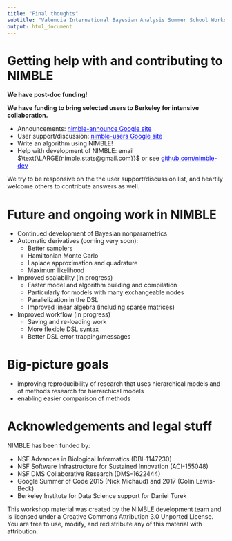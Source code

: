 ```yaml
---
title: "Final thoughts"
subtitle: "Valencia International Bayesian Analysis Summer School Workshop"
output: html_document
---
```


# Getting help with and contributing to NIMBLE

**We have post-doc funding!**

**We have funding to bring selected users to Berkeley for intensive collaboration.**

 - Announcements: <a href="https://groups.google.com/forum/#!forum/nimble-announce" target="_blank" style="color: blue">nimble-announce Google site</a>
 - User	support/discussion: <a href="https://groups.google.com/forum/#!forum/nimble-users" target="_blank" style="color: blue">nimble-users Google site</a>
 - Write an algorithm using NIMBLE!	
 - Help	with development of NIMBLE: email $\text{\LARGE{nimble.stats@gmail.com}}$ or see <a href="https://github.com/nimble-dev/nimble" target="_blank" style="color: blue">github.com/nimble-dev</a>

We try to be responsive on the the user support/discussion list, and heartily welcome others to contribute answers as well. 

# Future and ongoing work in NIMBLE

  - Continued development of Bayesian nonparametrics
  - Automatic derivatives (coming very soon):
    - Better samplers
    - Hamiltonian Monte Carlo
    - Laplace approximation and quadrature
    - Maximum likelihood
  - Improved scalability (in progress)
    - Faster model and algorithm building and compilation
    - Particularly for models with many exchangeable nodes
    - Parallelization in the DSL
    - Improved linear algebra (including sparse matrices)
  - Improved workflow (in progress)
    - Saving and re-loading work
    - More flexible DSL syntax
    - Better DSL error trapping/messages

# Big-picture goals

  - improving reproducibility of research that uses hierarchical models and of methods research for hierarchical models
  - enabling easier comparison of methods

# Acknowledgements and legal stuff

NIMBLE has been funded by:

 - NSF Advances in Biological Informatics (DBI-1147230)
 - NSF Software Infrastructure for Sustained Innovation (ACI-155048)
 - NSF DMS Collaborative Research (DMS-1622444)
 - Google Summer of Code 2015 (Nick Michaud) and 2017 (Colin Lewis-Beck)
 - Berkeley Institute for Data Science support for Daniel Turek

This workshop material was created by the NIMBLE development team and is licensed under a Creative Commons Attribution 3.0 Unported License. You are free to use, modify, and redistribute any of this material with attribution.

